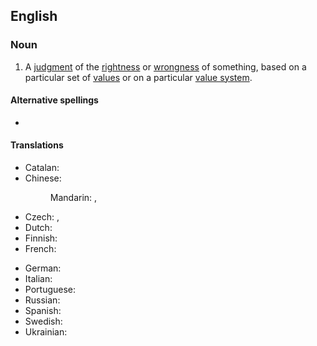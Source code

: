 ==English==
{{wikipedia}}

===Noun===
{{en-noun}}

# {{lb|en|philosophy}} A [[judgment]] of the [[rightness]] or [[wrongness]] of something, based on a particular set of [[value]]s or on a particular [[value system]].

====Alternative spellings====
* {{alter|en|value judgement}}

====Translations====
{{trans-top|judgment}}
* Catalan: {{t+|ca|judici de valor|m}}
* Chinese:
*: Mandarin: {{t|cmn|價值判斷}}, {{t|cmn|价值判断|tr=jiàzhí pànduàn}}
* Czech: {{t|cs|hodnotový soud|m}}, {{t|cs|hodnotící soud|m}}
* Dutch: {{t+|nl|waardeoordeel|n}}
* Finnish: {{t|fi|arvovalinta}}
* French: {{t|fr|jugement de valeur|m}}
{{trans-mid}}
* German: {{t|de|Werturteil|n}}
* Italian: {{t|it|giudizio di valore|m}}
* Portuguese: {{t|pt|juízo de valor|m}}
* Russian: {{t|ru|оце́ночное сужде́ние|n}}
* Spanish: {{t|es|juicio de valor}}
* Swedish: {{t|sv|värdeomdöme|n}}
* Ukrainian: {{t|uk|оці́ночне су́дження|n}}
{{trans-bottom}}